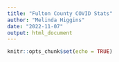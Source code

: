 ```yaml
---
title: "Fulton County COVID Stats"
author: "Melinda Higgins"
date: "2022-11-07"
output: html_document
---
```


```r
knitr::opts_chunk$set(echo = TRUE)
```


